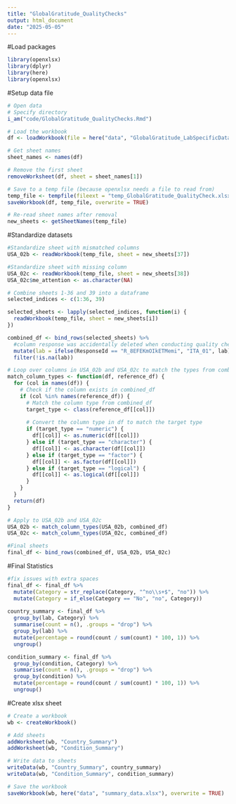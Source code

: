 ```yaml
---
title: "GlobalGratitude_QualityChecks"
output: html_document
date: "2025-05-05"
---
```


#Load packages
```r

library(openxlsx)
library(dplyr)
library(here)
library(openxlsx)

```

#Setup data file
```r
# Open data
# Specify directory
i_am("code/GlobalGratitude_QualityChecks.Rmd")

# Load the workbook
df <- loadWorkbook(file = here("data", "GlobalGratitude_LabSpecificData.xlsx"))

# Get sheet names
sheet_names <- names(df)

# Remove the first sheet
removeWorksheet(df, sheet = sheet_names[1])

# Save to a temp file (because openxlsx needs a file to read from)
temp_file <- tempfile(fileext = "temp_GlobalGratitude_QualityCheck.xlsx")
saveWorkbook(df, temp_file, overwrite = TRUE)

# Re-read sheet names after removal
new_sheets <- getSheetNames(temp_file)
```

#Standardize datasets
```r
#Standardize sheet with mismatched columns
USA_02b <- readWorkbook(temp_file, sheet = new_sheets[37])

#Standardize sheet with missing column
USA_02c <- readWorkbook(temp_file, sheet = new_sheets[38])
USA_02c$me_attention <- as.character(NA)

# Combine sheets 1-36 and 39 into a dataframe
selected_indices <- c(1:36, 39)

selected_sheets <- lapply(selected_indices, function(i) {
  readWorkbook(temp_file, sheet = new_sheets[i])
})

combined_df <- bind_rows(selected_sheets) %>%
  #column response was accidentally deleted when conducting quality checks
  mutate(lab = ifelse(ResponseId == "R_8EFEKmOIkETMemi", "ITA_01", lab)) %>% 
  filter(!is.na(lab))

# Loop over columns in USA_02b and USA_02c to match the types from combined_df
match_column_types <- function(df, reference_df) {
  for (col in names(df)) {
    # Check if the column exists in combined_df
    if (col %in% names(reference_df)) {
      # Match the column type from combined_df
      target_type <- class(reference_df[[col]])
      
      # Convert the column type in df to match the target type
      if (target_type == "numeric") {
        df[[col]] <- as.numeric(df[[col]])
      } else if (target_type == "character") {
        df[[col]] <- as.character(df[[col]])
      } else if (target_type == "factor") {
        df[[col]] <- as.factor(df[[col]])
      } else if (target_type == "logical") {
        df[[col]] <- as.logical(df[[col]])
      }
    }
  }
  return(df)
}

# Apply to USA_02b and USA_02c
USA_02b <- match_column_types(USA_02b, combined_df)
USA_02c <- match_column_types(USA_02c, combined_df)

#Final sheets
final_df <- bind_rows(combined_df, USA_02b, USA_02c)

```

#Final Statistics
```r
#fix issues with extra spaces
final_df <- final_df %>%
  mutate(Category = str_replace(Category, "^no\\s+$", "no")) %>%
  mutate(Category = if_else(Category == "No", "no", Category)) 
  
country_summary <- final_df %>%
  group_by(lab, Category) %>%
  summarise(count = n(), .groups = "drop") %>%
  group_by(lab) %>%
  mutate(percentage = round(count / sum(count) * 100, 1)) %>%
  ungroup()

condition_summary <- final_df %>%
  group_by(condition, Category) %>%
  summarise(count = n(), .groups = "drop") %>%
  group_by(condition) %>%
  mutate(percentage = round(count / sum(count) * 100, 1)) %>%
  ungroup()
```

#Create xlsx sheet
```r
# Create a workbook
wb <- createWorkbook()

# Add sheets
addWorksheet(wb, "Country_Summary")
addWorksheet(wb, "Condition_Summary")

# Write data to sheets
writeData(wb, "Country_Summary", country_summary)
writeData(wb, "Condition_Summary", condition_summary)

# Save the workbook
saveWorkbook(wb, here("data", "summary_data.xlsx"), overwrite = TRUE)
```


```r
```

